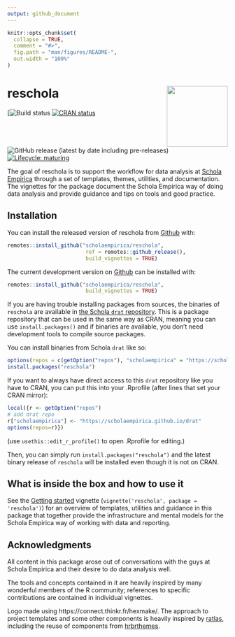 ```yaml
---
output: github_document
---
```


<!-- README.md is generated from README.Rmd. Please edit that file -->

```r
knitr::opts_chunk$set(
  collapse = TRUE,
  comment = "#>",
  fig.path = "man/figures/README-",
  out.width = "100%"
)
```

# reschola <a href='https://scholaempirica.github.io/reschola'><img src='man/figures/logo.png' align="right" height="139" /></a>

<!-- badges: start -->
[![Build status](https://github.com/scholaempirica/reschola/workflows/R-CMD-check/badge.svg)
[![CRAN status](https://www.r-pkg.org/badges/version/reschola)](https://CRAN.R-project.org/package=reschola)
![GitHub release (latest by date including pre-releases)](https://img.shields.io/github/v/release/scholaempirica/reschola?include_prereleases)
[![Lifecycle: maturing](https://img.shields.io/badge/lifecycle-maturing-blue.svg)](https://www.tidyverse.org/lifecycle/#maturing)
<!-- badges: end -->

The goal of reschola is to support the workflow for data analysis at [Schola Empirica](http://scholaempirica.org) through a set of templates, themes, utilities, and documentation. The vignettes for the package document the Schola Empirica way of doing data analysis and provide guidance and tips on tools and good practice.

## Installation

You can install the released version of reschola from [Github](https://github.com) with:

``` r
remotes::install_github("scholaempirica/reschola", 
                         ref = remotes::github_release(),
                         build_vignettes = TRUE)
```

The current development version on [Github](https://github.com) can be installed with:

``` r
remotes::install_github("scholaempirica/reschola",
                         build_vignettes = TRUE)
```

If you are having trouble installing packages from sources, the binaries of `reschola` are available in [the Schola `drat` repository](https://scholaempirica.github.io/drat). This is a package repository that can be used in the same way as CRAN, meaning you can use `install.packages()` and if binaries are available, you don't need development tools to compile source packages.

You can install binaries from Schola `drat` like so:

```r
options(repos = c(getOption("repos"), "scholaempirica" = "https://scholaempirica.github.io/drat"))
install.packages("reschola")
```
If you want to always have direct access to this `drat` repository like you have to CRAN, you can put this into your .Rprofile (after lines that set your CRAN mirror):

```r
local({r <- getOption("repos")
# add drat repo
r["scholaempirica"] <- "https://scholaempirica.github.io/drat"
options(repos=r)})
```

(use `usethis::edit_r_profile()` to open .Rprofile for editing.)

Then, you can simply run `install.packages("reschola")` and the latest binary release of `reschola` will be installed even though it is not on CRAN.


## What is inside the box and how to use it

See the [Getting started](articles/reschola.html) vignette (`vignette('reschola', package = 'reschola')`) for an overview of templates, utilities and guidance in this package that together provide the infrastructure and mental models for the Schola Empirica way of working with data and reporting.


## Acknowledgments

All content in this package arose out of conversations with the guys at Schola Empirica and their desire to do data analysis well.

The tools and concepts contained in it are heavily inspired by many wonderful members of the R community; references to specific contributions are contained in individual vignettes.

Logo made using https://connect.thinkr.fr/hexmake/.
The approach to project templates and some other components is heavily inspired by [ratlas](https://github.com/atlas-aai/ratlas/), including the reuse of components from [hrbrthemes](https://hrbrmstr.github.io/hrbrthemes/).
